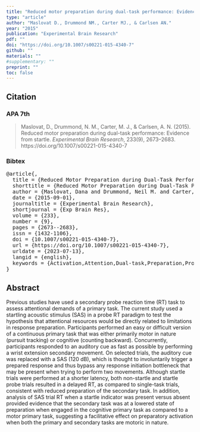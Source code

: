 ```yaml
---
title: "Reduced motor preparation during dual-task performance: Evidence from startle"
type: "article"
author: "Maslovat D., Drummond NM., Carter MJ., & Carlsen AN."
year: "2015"
publication: "Experimental Brain Research"
pdf: ""
doi: "https://doi.org/10.1007/s00221-015-4340-7"
github: ""
materials: ""
#supplementary: ""
preprint: ""
toc: false
---
```


## Citation

### APA 7th

> Maslovat, D., Drummond, N. M., Carter, M. J., & Carlsen, A. N. (2015). Reduced motor preparation during dual-task performance: Evidence from startle. *Experimental Brain Research*, 233(9), 2673–2683. https://doi.org/10.1007/s00221-015-4340-7

### Bibtex

<pre>
@article{,
  title = {Reduced Motor Preparation during Dual-Task Performance: {{Evidence}} from Startle},
  shorttitle = {Reduced Motor Preparation during Dual-Task Performance},
  author = {Maslovat, Dana and Drummond, Neil M. and Carter, Michael J. and Carlsen, Anthony N.},
  date = {2015-09-01},
  journaltitle = {Experimental Brain Research},
  shortjournal = {Exp Brain Res},
  volume = {233},
  number = {9},
  pages = {2673--2683},
  issn = {1432-1106},
  doi = {10.1007/s00221-015-4340-7},
  url = {https://doi.org/10.1007/s00221-015-4340-7},
  urldate = {2023-07-13},
  langid = {english},
  keywords = {Activation,Attention,Dual-task,Preparation,Probe reaction time,Startle}
}
</pre>

## Abstract

Previous studies have used a secondary probe reaction time (RT) task to assess attentional demands of a primary task. The current study used a startling acoustic stimulus (SAS) in a probe RT paradigm to test the hypothesis that attentional resources would be directly related to limitations in response preparation. Participants performed an easy or difficult version of a continuous primary task that was either primarily motor in nature (pursuit tracking) or cognitive (counting backward). Concurrently, participants responded to an auditory cue as fast as possible by performing a wrist extension secondary movement. On selected trials, the auditory cue was replaced with a SAS (120 dB), which is thought to involuntarily trigger a prepared response and thus bypass any response initiation bottleneck that may be present when trying to perform two movements. Although startle trials were performed at a shorter latency, both non-startle and startle probe trials resulted in a delayed RT, as compared to single-task trials, consistent with reduced preparation of the secondary task. In addition, analysis of SAS trial RT when a startle indicator was present versus absent provided evidence that the secondary task was at a lowered state of preparation when engaged in the cognitive primary task as compared to a motor primary task, suggesting a facilitative effect on preparatory activation when both the primary and secondary tasks are motoric in nature.
